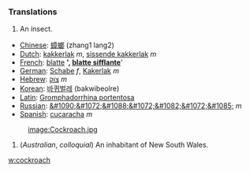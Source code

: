 ===Translations===
#An insect.

*[[Chinese]]: [[蟑螂]] (zhang1 lang2)
*[[Dutch]]: [[kakkerlak]] ''m'', [[sissende kakkerlak]] ''m''
*[[French]]: [[blatte]] '''', [[blatte sifflante]] ''''
*[[German]]: [[Schabe]] ''f'', [[Kakerlak]] ''m''
*[[Hebrew]]: [[צוק]] ''m''
*[[Korean]]: [[바퀴벌레]] (bakwibeolre)
*[[Latin]]: [[Gromphadorrhina portentosa]]
*[[Russian]]: [[&#1090;&#1072;&#1088;&#1072;&#1082;&#1072;&#1085;]] ''m''
*[[Spanish]]: [[cucaracha]] ''m''

:[[image:Cockroach.jpg]]

#(''Australian'', ''colloquial'') An inhabitant of New South Wales.

[[w:cockroach]]